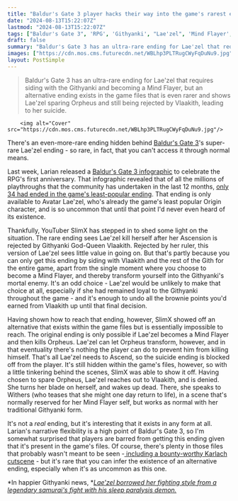 ```yaml
---
title: "Baldur's Gate 3 player hacks their way into the game's rarest ending to find an alternative that's literally impossible to achieve"
date: "2024-08-13T15:22:07Z"
lastmod: "2024-08-13T15:22:07Z"
tags: ["Baldur's Gate 3", 'RPG', 'Githyanki', "Lae'zel", 'Mind Flayer', 'Vlaakith', 'Orpheus', 'Withers', 'Karlach']
draft: false
summary: "Baldur's Gate 3 has an ultra-rare ending for Lae'zel that requires siding with the Githyanki and becoming a Mind Flayer, but an alternative ending exists in the game files that is even rarer and shows Lae'zel sparing Orpheus and still being rejected by Vlaakith, leading to her suicide."
images: ["https://cdn.mos.cms.futurecdn.net/WBLhp3PLTRugCWyFqDuNu9.jpg"]
layout: PostSimple
---
```

> Baldur's Gate 3 has an ultra-rare ending for Lae'zel that requires siding with the Githyanki and becoming a Mind Flayer, but an alternative ending exists in the game files that is even rarer and shows Lae'zel sparing Orpheus and still being rejected by Vlaakith, leading to her suicide.


        <img alt="Cover" src="https://cdn.mos.cms.futurecdn.net/WBLhp3PLTRugCWyFqDuNu9.jpg"/>
        
There's an even-more-rare ending hidden behind [<u>Baldur's Gate 3</u>](https://www.gamesradar.com/baldurs-gate-3-guide/)'s super-rare Lae'zel ending - so rare, in fact, that you can't access it through normal means.

Last week, Larian released a [<u>Baldur's Gate 3 infographic</u>](https://www.gamesradar.com/games/rpg/larian-unveils-a-full-year-of-baldurs-gate-3-player-stats-astarion-is-the-favorite-paladin-is-best-class-and-a-surprising-amount-of-you-enjoy-bear-sex-and-tentacles/) to celebrate the RPG's first anniversary. That infographic revealed that of all the millions of playthroughs that the community has undertaken in the last 12 months, [<u>only 34 had ended in the game's least-popular ending</u>](https://www.gamesradar.com/games/baldur-s-gate/baldurs-gate-3s-least-popular-origin-character-has-an-ending-so-rare-that-larian-says-only-34-players-have-ever-even-seen-it/). That ending is only available to Avatar Lae'zel, who's already the game's least popular Origin character, and is so uncommon that until that point I'd never even heard of its existence.

Thankfully, YouTuber SlimX has stepped in to shed some light on the situation. The rare ending sees Lae'zel kill herself after her Ascension is rejected by Githyanki God-Queen Vlaakith. Rejected by her ruler, this version of Lae'zel sees little value in going on. But that's partly because you can only get this ending by siding with Vlaakith and the rest of the Gith for the entire game, apart from the single moment where you choose to become a Mind Flayer, and thereby transform yourself into the Githyanki's mortal enemy. It's an odd choice - Lae'zel would be unlikely to make that choice at all, especially if she had remained loyal to the Githyanki throughout the game - and it's enough to undo all the brownie points you'd earned from Vlaakith up until that final decision.

Having shown how to reach that ending, however, SlimX showed off an alternative that exists within the game files but is essentially impossible to reach. The original ending is only possible if Lae'zel becomes a Mind Flayer and then kills Orpheus. Lae'zel can let Orpheus transform, however, and in that eventuality there's nothing the player can do to prevent him from killing himself. That's all Lae'zel needs to Ascend, so the suicide ending is blocked off from the player. It's still hidden within the game's files, however, so with a little tinkering behind the scenes, SlimX was able to show it off. Having chosen to spare Orpheus, Lae'zel reaches out to Vlaakith, and is denied. She turns her blade on herself, and wakes up dead. There, she speaks to Withers (who teases that she might one day return to life), in a scene that's normally reserved for her Mind Flayer self, but works as normal with her traditional Githyanki form.

It's not a *real* ending, but it's interesting that it exists in any form at all. Larian's narrative flexibility is a high point of Baldur's Gate 3, so I'm somewhat surprised that players are barred from getting this ending given that it's present in the game's files. Of course, there's plenty in those files that probably wasn't meant to be seen -[<u> including a bounty-worthy Karlach cutscene</u>](https://www.gamesradar.com/games/rpg/baldurs-gate-3-youtuber-offers-dollar500-bounty-to-anyone-who-can-find-the-mystical-fourth-wall-breaking-karlach-cutscene-without-mods/) - but it's rare that you can infer the existence of an alternative ending, especially when it's as uncommon as this one.

*In happier Githyanki news, *[<em>Lae'zel borrowed her fighting style from a legendary samurai's fight with his sleep paralysis demon.</em>](https://www.gamesradar.com/games/baldur-s-gate/baldurs-gate-3s-laezel-borrowed-her-fighting-style-from-a-legendary-samurais-fight-with-his-sleep-paralysis-demon/)
        